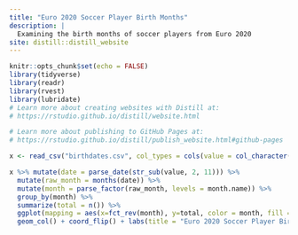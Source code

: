 ```yaml
---
title: "Euro 2020 Soccer Player Birth Months"
description: |
  Examining the birth months of soccer players from Euro 2020 
site: distill::distill_website
---
```


```r
knitr::opts_chunk$set(echo = FALSE)
library(tidyverse)
library(readr)
library(rvest)
library(lubridate)
# Learn more about creating websites with Distill at:
# https://rstudio.github.io/distill/website.html

# Learn more about publishing to GitHub Pages at:
# https://rstudio.github.io/distill/publish_website.html#github-pages

```
```r
x <- read_csv("birthdates.csv", col_types = cols(value = col_character()))
```

```r
x %>% mutate(date = parse_date(str_sub(value, 2, 11))) %>% 
  mutate(raw_month = months(date)) %>% 
  mutate(month = parse_factor(raw_month, levels = month.name)) %>% 
  group_by(month) %>% 
  summarize(total = n()) %>% 
  ggplot(mapping = aes(x=fct_rev(month), y=total, color = month, fill = month)) + 
  geom_col() + coord_flip() + labs(title = "Euro 2020 Soccer Player Birth Months", x="", y="Players Born", color="Month", fill="Month")
```

